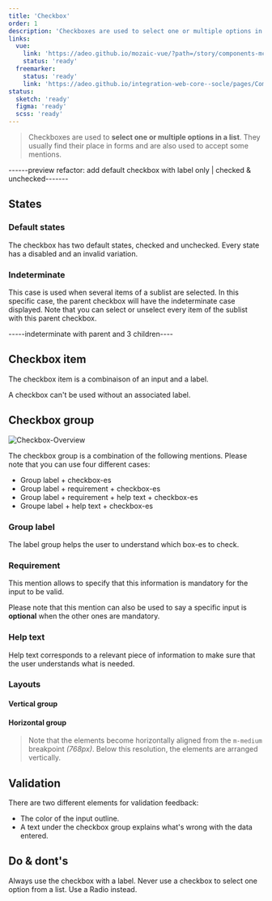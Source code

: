 ```yaml
---
title: 'Checkbox'
order: 1
description: 'Checkboxes are used to select one or multiple options in a list. They usually find their place in forms and are also used to accept some mentions'
links:
  vue:
    link: 'https://adeo.github.io/mozaic-vue/?path=/story/components-mcheckbox--try-it'
    status: 'ready'
  freemarker:
    status: 'ready'
    link: 'https://adeo.github.io/integration-web-core--socle/pages/Components/form/checkbox/'
status:
  sketch: 'ready'
  figma: 'ready'
  scss: 'ready'
---
```


> Checkboxes are used to **select one or multiple options in a list**. They usually find their place in forms and are also used to accept some mentions.

<Preview path="intro" nude />

------preview refactor: add default checkbox with label only | checked & unchecked-------

## States

### Default states

The checkbox has two default states, checked and unchecked. Every state has a disabled and an invalid variation.

### Indeterminate

This case is used when several items of a sublist are selected. In this specific case, the parent checkbox will have the indeterminate case displayed. Note that you can select or unselect every item of the sublist with this parent checkbox.

-----indeterminate with parent and 3 children----

## Checkbox item

The checkbox item is a combinaison of an input and a label.

<Highlight theme="warning">

  A checkbox can't be used without an associated label.

</Highlight>

<Preview path="checkbox-item" nude />

## Checkbox group

![Checkbox-Overview](Checkbox-Overview.png)

The checkbox group is a combination of the following mentions. Please note that you can use four different cases:
  - Group label + checkbox-es
  - Group label + requirement + checkbox-es
  - Group label + requirement + help text + checkbox-es
  - Groupe label + help text + checkbox-es

### Group label

The label group helps the user to understand which box-es to check.

<Preview path="group-default" nude />

### Requirement

This mention allows to specify that this information is mandatory for the input to be valid.

<Highlight theme="tips">

  Please note that this mention can also be used to say a specific input is **optional** when the other ones are mandatory.

</Highlight>

<Preview path="group-requirement-light" nude />

### Help text

Help text corresponds to a relevant piece of information to make sure that the user understands what is needed.

<Preview path="group-help-light" nude />

### Layouts

#### Vertical group

<Preview path="group-default" nude />

#### Horizontal group

<Preview path="group-inline" nude />

> Note that the elements become horizontally aligned from the `m-medium` breakpoint _(768px)_. Below this resolution, the elements are arranged vertically.

## Validation

There are two different elements for validation feedback:
  - The color of the input outline.
  - A text under the checkbox group explains what's wrong with the data entered.

<Preview path="group-invalid-light" nude />

## Do & dont's

<HintItem>Always use the checkbox with a label.</HintItem>
<HintItem dont>
  Never use a checkbox to select one option from a list. Use a Radio instead.
</HintItem>
